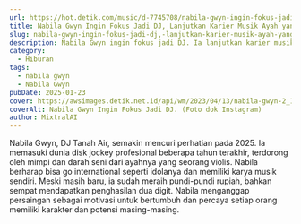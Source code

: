 ```yaml
---
url: https://hot.detik.com/music/d-7745708/nabila-gwyn-ingin-fokus-jadi-dj-lanjutkan-karier-musik-ayah-yang-violis
title: Nabila Gwyn Ingin Fokus Jadi DJ, Lanjutkan Karier Musik Ayah yang Violis
slug: nabila-gwyn-ingin-fokus-jadi-dj,-lanjutkan-karier-musik-ayah-yang-violis
description: Nabila Gwyn ingin fokus jadi DJ. Ia lanjutkan karier musik ayah yang violis.
category:
  - Hiburan
tags:
  - nabila gwyn
  - Nabila Gwyn
pubDate: 2025-01-23
cover: https://awsimages.detik.net.id/api/wm/2023/04/13/nabila-gwyn-2_169.jpeg?wid=54&w=650&v=1&t=jpeg
coverAlt: Nabila Gwyn Ingin Fokus Jadi DJ. (Foto dok Instagram)
author: MixtralAI
---
```

Nabila Gwyn, DJ Tanah Air, semakin mencuri perhatian pada 2025. Ia memasuki dunia disk jockey profesional beberapa tahun terakhir, terdorong oleh mimpi dan darah seni dari ayahnya yang seorang violis. Nabila berharap bisa go international seperti idolanya dan memiliki karya musik sendiri. Meski masih baru, ia sudah meraih pundi-pundi rupiah, bahkan sempat mendapatkan penghasilan dua digit. Nabila menganggap persaingan sebagai motivasi untuk bertumbuh dan percaya setiap orang memiliki karakter dan potensi masing-masing.
